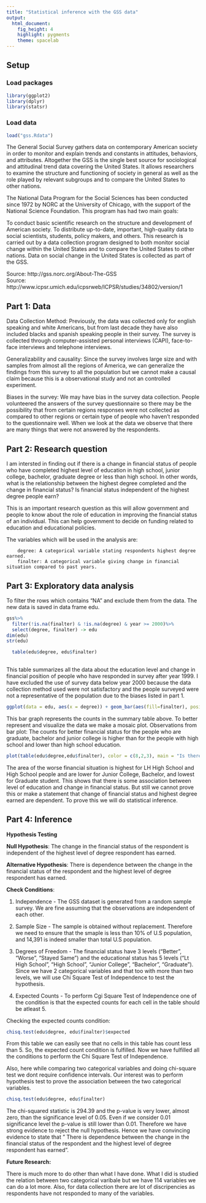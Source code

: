 ---
title: "Statistical inference with the GSS data"
output: 
  html_document: 
    fig_height: 4
    highlight: pygments
    theme: spacelab
---

## Setup

### Load packages

```{r load-packages, message = FALSE}
library(ggplot2)
library(dplyr)
library(statsr)
```

### Load data



```{r load-data}
load("gss.Rdata")
```

The General Social Survey gathers data on contemporary American society in order to monitor and explain trends and constants in attitudes, behaviors, and attributes. Altogether the GSS is the single best source for sociological and attitudinal trend data covering the United States. It allows researchers to examine the structure and functioning of society in general as well as the role played by relevant subgroups and to compare the United States to other nations.

The National Data Program for the Social Sciences has been conducted since 1972 by NORC at the University of Chicago, with the support of the National Science Foundation. This program has had two main goals:

To conduct basic scientific research on the structure and development of American society.
To distribute up-to-date, important, high-quality data to social scientists, students, policy makers, and others.
This research is carried out by a data collection program designed to both monitor social change within the United States and to compare the United States to other nations. Data on social change in the United States is collected as part of the GSS.

Source:  http://gss.norc.org/About-The-GSS  
Source:  http://www.icpsr.umich.edu/icpsrweb/ICPSR/studies/34802/version/1


## Part 1: Data



Data Collection Method: Previously, the data was collected only for english speaking and white Americans, but from last decade they have also included blacks and spanish speaking people in their survey. The survey is collected through computer-assisted personal interviews (CAPI), face-to-face interviews and telephone interviews.

Generalizability and causality: Since the survey involves large size and with samples from almost all the regions of America, we can generalize the findings from this survey to all the population but we cannot make a causal claim because this is a observational study and not an controlled experiment. 

Biases in the survey: We may have bias in the survey data collection. People volunteered the answers of the survey questionnaire so there may be the possibility that from certain regions responses were not collected as compared to other regions or certain type of people who haven't responded to the questionnaire well. When we look at the data we observe that there are many things that were not answered by the respondents.



## Part 2: Research question

I am intersted in finding out if there is a change in financial status of people who have completed highest level of education in high school, junior college, bachelor, graduate degree or less than high school. In other words, what is the relationship between the highest degree completed and the change in financial status? Is financial status independent of the highest degree people earn?

This is an important research question as this will allow government and people to know about the role of education in improving the financial status of an individual. This can help government to decide on funding related to education and educational policies.

The variables which will be used in the analysis are:

        degree: A categorical variable stating respondents highest degree earned.
        finalter: A categorical variable giving change in financial situation compared to past years.


## Part 3: Exploratory data analysis

To filter the rows which contains "NA" and exclude them from the data. The new data is saved in data frame edu. 

```{r}
gss%>%
  filter(!is.na(finalter) & !is.na(degree) & year >= 2000)%>%
  select(degree, finalter) -> edu
dim(edu)
str(edu)
```

```{r}
  table(edu$degree, edu$finalter)
  
```


This table summarizes all the data about the education level and change in financial position of people who have responded in survey after year 1999. I have excluded the use of survey data below year 2000 because the data collection method used were not satisfactory and the people surveyed were not a representative of the population due to the biases listed in part 1.



```{r}
ggplot(data = edu, aes(x = degree)) + geom_bar(aes(fill=finalter), position = "dodge")
```


This bar graph represents the counts in the summary table above. To better represent and visualize the data we make a mosaic plot.
Observations from bar plot:  The counts for better financial status for the people who are graduate, bachelor and junior college is higher than for the people with high school and lower than high school education. 



```{r}
plot(table(edu$degree,edu$finalter), color = c(8,2,3), main = "Is there a change in financial status based on the highest degree earned")
```

The area of the worse financial situation is highest for LH High School and High School people and are lower for Junior College, Bachelor, and lowest for Graduate student. This shows that there is some association between level of education and change in financial status. But still we cannot prove this or make a statement that change of financial status and highest degree earned are dependent. To prove this we will do statistical inference. 



## Part 4: Inference


<b>Hypothesis Testing</b>

<b>Null Hypothesis</b>: The change in the financial status of the respondent is independent of the highest level of degree respondent has earned. 

<b>Alternative Hypothesis</b>: There is dependence between the change in the financial status of the respondent and the highest level of degree respondent has earned. 

<b>Check Conditions</b>:

1. Independence - The GSS dataset is generated from a random sample survey. We are fine assuming that the observations are independent of each other.

2. Sample Size - The sample is obtained without replacement. Therefore we need to ensure that the smaple is less than 10% of U.S population, and 14,391 is indeed smaller than total U.S population. 

3. Degrees of Freedom - The financial status have 3 levels ("Better", "Worse", "Stayed Same") and the educational status has 5 levels ("Lt High School", "High School", "Junior College", "Bachelor", "Graduate"). Since we have 2 categorical variables and that too with more than two levels, we will use Chi Square Test of Independence to test the hypothesis. 

4. Expected Counts - To perform Cgi Square Test of Independence one of the condition is that the expected counts for each cell in the table should be atleast 5. 

Checking the expected counts condition:

```{r}
chisq.test(edu$degree, edu$finalter)$expected
```

From this table we can easily see that no cells in this table has count less than 5. So, the expected count condition is fulfilled. Now we have fulfilled all the conditions to perform the Chi Square Test of Independence. 

Also, here while comparing two categorical variables and doing chi-square test we dont require confidence intervals. Our interest was to perform hypothesis test to prove the association between the two categorical variables. 

```{r}
chisq.test(edu$degree, edu$finalter)
```


The chi-squared statistic is 294.39 and the p-value is very lower, almost zero, than the significance level of 0.05. Even if we consider 0.01 significance level the p-value is still lower than 0.01. Therefore we have strong evidence to reject the null hypothesis. Hence we have convincing evidence to state that " There is dependence between the change in the financial status of the respondent and the highest level of degree respondent has earned". 

<b>
Future Research: 
</b>

There is much more to do other than what I have done. What I did is studied the relation between two categorical varibale but we have 114 variables we can do a lot more. Also, for data collection there are lot of discripencies as respondents have not responded to many of the variables. 

